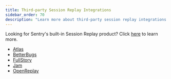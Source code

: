 ```yaml
---
title: Third-party Session Replay Integrations
sidebar_order: 70
description: "Learn more about third-party session replay integrations."
---
```


<Note>

Looking for Sentry's built-in Session Replay product? Click <a class href="/product/explore/session-replay/">here</a> to learn more.

</Note>

- [Atlas](/organization/integrations/session-replay/atlas/)
- [BetterBugs](/organization/integrations/session-replay/betterbugs/)
- [FullStory](/organization/integrations/session-replay/fullstory/)
- [Jam](/organization/integrations/session-replay/jam/)
- [OpenReplay](/organization/integrations/session-replay/openreplay/)
